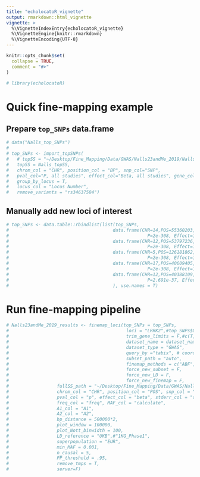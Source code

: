 ```yaml
---
title: "echolocatoR_vignette"
output: rmarkdown::html_vignette
vignette: >
  %\VignetteIndexEntry{echolocatoR_vignette}
  %\VignetteEngine{knitr::rmarkdown}
  %\VignetteEncoding{UTF-8}
---
```


```r
knitr::opts_chunk$set(
  collapse = TRUE,
  comment = "#>"
)
```

```r
# library(echolocatoR)
```

# Quick fine-mapping example

## Prepare `top_SNPs` data.frame

```r
# data("Nalls_top_SNPs")
# 
# top_SNPs <- import_topSNPs(
#   # topSS = "~/Desktop/Fine_Mapping/Data/GWAS/Nalls23andMe_2019/Nalls2019_TableS2.xlsx",
#   topSS = Nalls_topSS,
#   chrom_col = "CHR", position_col = "BP", snp_col="SNP",
#   pval_col="P, all studies", effect_col="Beta, all studies", gene_col="Nearest Gene", 
#   group_by_locus = T,
#   locus_col = "Locus Number",
#   remove_variants = "rs34637584")
```

## Manually add new loci of interest  

```r
# top_SNPs <- data.table::rbindlist(list(top_SNPs,
#                                       data.frame(CHR=14,POS=55360203, SNP="rs3783642",
#                                                    P=2e-308, Effect=1, Gene="ATG14", Locus=NA ),
#                                       data.frame(CHR=12,POS=53797236, SNP="rs34656641",
#                                                    P=2e-308, Effect=1, Gene="SP1", Locus=NA ),
#                                       data.frame(CHR=5,POS=126181862, SNP="rs959573",
#                                                    P=2e-308, Effect=1, Gene="LMNB1", Locus=NA ),
#                                       data.frame(CHR=17,POS=40609405, SNP="rs9897702",
#                                                    P=2e-308, Effect=1, Gene="ATP6V0A1", Locus=NA ),
#                                       data.frame(CHR=12,POS=40388109, SNP="rs140722239",
#                                                    P=2.691e-37, Effect=0.3869, Gene="SLC2A13", Locus=NA )
#                                       ), use.names = T)
```

# Run fine-mapping pipeline

```r

# Nalls23andMe_2019_results <- finemap_loci(top_SNPs = top_SNPs,
#                                            loci = "LRRK2",#top_SNPs$Gene, #unique(c("LRRK2", loci)),
#                                            trim_gene_limits = F,#c(T, rep(F,length(gene_list))),
#                                            dataset_name = dataset_name,
#                                            dataset_type = "GWAS",
#                                            query_by ="tabix", # coordinates
#                                            subset_path = "auto",
#                                            finemap_methods = c("ABF","SUSIE","POLYFUN_SUSIE","FINEMAP"),
#                                            force_new_subset = F,
#                                            force_new_LD = F,
#                                            force_new_finemap = F,
#                  fullSS_path = "~/Desktop/Fine_Mapping/Data/GWAS/Nalls23andMe_2019/nallsEtAl2019_allSamples_allVariants.mod.txt.gz",
#                  chrom_col = "CHR", position_col = "POS", snp_col = "RSID",
#                  pval_col = "p", effect_col = "beta", stderr_col = "se",
#                  freq_col = "freq", MAF_col = "calculate",
#                  A1_col = "A1",
#                  A2_col = "A2",
#                  bp_distance = 500000*2,
#                  plot_window = 100000,
#                  plot_Nott_binwidth = 100, 
#                  LD_reference = "UKB",#"1KG_Phase1",
#                  superpopulation = "EUR", 
#                  min_MAF = 0.001,  
#                  n_causal = 5, 
#                  PP_threshold = .95,
#                  remove_tmps = T,
#                  server=F)
```

